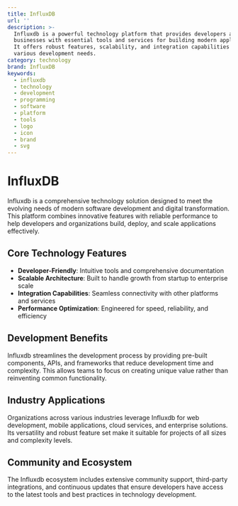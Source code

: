 ```yaml
---
title: InfluxDB
url: ''
description: >-
  Influxdb is a powerful technology platform that provides developers and
  businesses with essential tools and services for building modern applications.
  It offers robust features, scalability, and integration capabilities for
  various development needs.
category: technology
brand: InfluxDB
keywords:
  - influxdb
  - technology
  - development
  - programming
  - software
  - platform
  - tools
  - logo
  - icon
  - brand
  - svg
---
```


# InfluxDB

Influxdb is a comprehensive technology solution designed to meet the evolving needs of modern software development and digital transformation. This platform combines innovative features with reliable performance to help developers and organizations build, deploy, and scale applications effectively.

## Core Technology Features

- **Developer-Friendly**: Intuitive tools and comprehensive documentation
- **Scalable Architecture**: Built to handle growth from startup to enterprise scale
- **Integration Capabilities**: Seamless connectivity with other platforms and services
- **Performance Optimization**: Engineered for speed, reliability, and efficiency

## Development Benefits

Influxdb streamlines the development process by providing pre-built components, APIs, and frameworks that reduce development time and complexity. This allows teams to focus on creating unique value rather than reinventing common functionality.

## Industry Applications

Organizations across various industries leverage Influxdb for web development, mobile applications, cloud services, and enterprise solutions. Its versatility and robust feature set make it suitable for projects of all sizes and complexity levels.

## Community and Ecosystem

The Influxdb ecosystem includes extensive community support, third-party integrations, and continuous updates that ensure developers have access to the latest tools and best practices in technology development.
